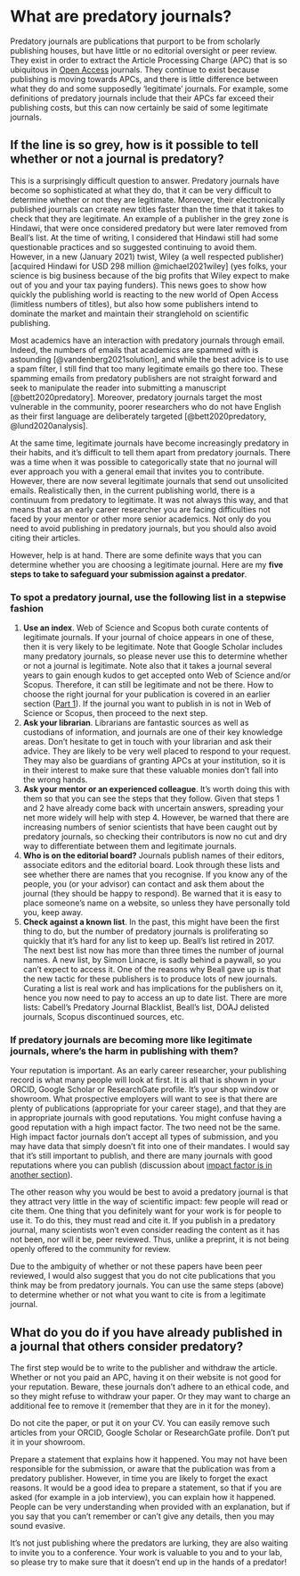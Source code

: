 # What are predatory journals? {#predatory}

Predatory journals are publications that purport to be from scholarly publishing houses, but have little or no editorial oversight or peer review. They exist in order to extract the Article Processing Charge (APC) that is so ubiquitous in [Open Access](#openaccess) journals. They continue to exist because publishing is moving towards APCs, and there is little difference between what they do and some supposedly ‘legitimate’ journals. For example, some definitions of predatory journals include that their APCs far exceed their publishing costs, but this can now certainly be said of some legitimate journals.

## If the line is so grey, how is it possible to tell whether or not a journal is predatory?
This is a surprisingly difficult question to answer. Predatory journals have become so sophisticated at what they do, that it can be very difficult to determine whether or not they are legitimate. Moreover, their electronically published journals can create new titles faster than the time that it takes to check that they are legitimate. An example of a publisher in the grey zone is Hindawi, that were once considered predatory but were later removed from Beall’s list. At the time of writing, I considered that Hindawi still had some questionable practices and so suggested continuing to avoid them. However, in a new (January 2021) twist, Wiley (a well respected publisher) [acquired Hindawi for USD 298 million @michael2021wiley] (yes folks, your science is big business because of the big profits that Wiley expect to make out of you and your tax paying funders). This news goes to show how quickly the publishing world is reacting to the new world of Open Access (limitless numbers of titles), but also how some publishers intend to dominate the market and maintain their stranglehold on scientific publishing. 

Most academics have an interaction with predatory journals through email. Indeed, the numbers of emails that academics are spammed with is astounding [@vandenberg2021solution], and while the best advice is to use a spam filter, I still find that too many legitimate emails go there too. These spamming emails from predatory publishers are not straight forward and seek to manipulate the reader into submitting a manuscript [@bett2020predatory]. Moreover, predatory journals target the most vulnerable in the community, poorer researchers who do not have English as their first language are deliberately targeted [@bett2020predatory, @lund2020analysis].

At the same time, legitimate journals have become increasingly predatory in their habits, and it’s difficult to tell them apart from predatory journals. There was a time when it was possible to categorically state that no journal will ever approach you with a general email that invites you to contribute. However, there are now several legitimate journals that send out unsolicited emails. Realistically then, in the current publishing world, there is a continuum from predatory to legitimate. It was not always this way, and that means that as an early career researcher you are facing difficulties not faced by your mentor or other more senior academics. Not only do you need to avoid publishing in predatory journals, but you should also avoid citing their articles.

However, help is at hand. There are some definite ways that you can determine whether you are choosing a legitimate journal. Here are my **five steps to take to safeguard your submission against a predator**.

### To spot a predatory journal, use the following list in a stepwise fashion

1. **Use an index**. Web of Science and Scopus both curate contents of legitimate journals. If your journal of choice appears in one of these, then it is very likely to be legitimate. Note that Google Scholar includes many predatory journals, so please never use this to determine whether or not a journal is legitimate. Note also that it takes a journal several years to gain enough kudos to get accepted onto Web of Science and/or Scopus. Therefore, it can still be legitimate and not be there. How to choose the right journal for your publication is covered in an earlier section ([Part 1](#whichjournal)). If the journal you want to publish in is not in Web of Science or Scopus, then proceed to the next step.
1. **Ask your librarian**. Librarians are fantastic sources as well as custodians of information, and journals are one of their key knowledge areas. Don’t hesitate to get in touch with your librarian and ask their advice. They are likely to be very well placed to respond to your request. They may also be guardians of granting APCs at your institution, so it is in their interest to make sure that these valuable monies don’t fall into the wrong hands.
1. **Ask your mentor or an experienced colleague**. It’s worth doing this with them so that you can see the steps that they follow. Given that steps 1 and 2 have already come back with uncertain answers, spreading your net more widely will help with step 4. However, be warned that there are increasing numbers of senior scientists that have been caught out by predatory journals, so checking their contributors is now no cut and dry way to differentiate between them and legitimate journals.
1. **Who is on the editorial board?** Journals publish names of their editors, associate editors and the editorial board. Look through these lists and see whether there are names that you recognise. If you know any of the people, you (or your advisor) can contact and ask them about the journal (they should be happy to respond). Be warned that it is easy to place someone’s name on a website, so unless they have personally told you, keep away.
1. **Check against a known list**. In the past, this might have been the first thing to do, but the number of predatory journals is proliferating so quickly that it’s hard for any list to keep up. Beall’s list retired in 2017. The next best list now has more than three times the number of journal names. A new list, by Simon Linacre, is sadly behind a paywall, so you can’t expect to access it. One of the reasons why Beall gave up is that the new tactic for these publishers is to produce lots of new journals. Curating a list is real work and has implications for the publishers on it, hence you now need to pay to access an up to date list. There are more lists: Cabell's Predatory Journal Blacklist, Beall’s list, DOAJ delisted journals, Scopus discontinued sources, etc.


### If predatory journals are becoming more like legitimate journals, where’s the harm in publishing with them? 
Your reputation is important. As an early career researcher, your publishing record is what many people will look at first. It is all that is shown in your ORCID, Google Scholar or ResearchGate profile. It’s your shop window or showroom. What prospective employers will want to see is that there are plenty of publications (appropriate for your career stage), and that they are in appropriate journals with good reputations. You might confuse having a good reputation with a high impact factor. The two need not be the same. High impact factor journals don’t accept all types of submission, and you may have data that simply doesn’t fit into one of their mandates. I would say that it’s still important to publish, and there are many journals with good reputations where you can publish (discussion about [impact factor is in another section](#impactfactor)).
  
The other reason why you would be best to avoid a predatory journal is that they attract very little in the way of scientific impact: few people will read or cite them. One thing that you definitely want for your work is for people to use it. To do this, they must read and cite it. If you publish in a predatory journal, many scientists won’t even consider reading the content as it has not been, nor will it be, peer reviewed. Thus, unlike a preprint, it is not being openly offered to the community for review. 

Due to the ambiguity of whether or not these papers have been peer reviewed, I would also suggest that you do not cite publications that you think may be from predatory journals. You can use the same steps (above) to determine whether or not what you want to cite is from a legitimate journal.

## What do you do if you have already published in a journal that others consider predatory?

The first step would be to write to the publisher and withdraw the article. Whether or not you paid an APC, having it on their website is not good for your reputation. Beware, these journals don’t adhere to an ethical code, and so they might refuse to withdraw your paper. Or they may want to charge an additional fee to remove it (remember that they are in it for the money).

Do not cite the paper, or put it on your CV. You can easily remove such articles from your ORCID, Google Scholar or ResearchGate  profile. Don’t put it in your showroom.

Prepare a statement that explains how it happened. You may not have been responsible for the submission, or aware that the publication was from a predatory publisher. However, in time you are likely to forget the exact reasons. It would be a good idea to prepare a statement, so that if you are asked (for example in a job interview), you can explain how it happened. People can be very understanding when provided with an explanation, but if you say that you can’t remember or can’t give any details, then you may sound evasive.

It’s not just publishing where the predators are lurking, they are also waiting to invite you to a conference. Your work is valuable to you and to your lab, so please try to make sure that it doesn’t end up in the hands of a predator!
